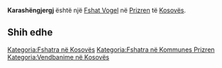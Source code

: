 {{Fshat në Kosovës
 | Emri                = Karashëngjergj
| sqi_N_name = Karashëngjergj
| sqi_N_FULL_NAME_RO = Karashëngjergj
| sqi_N_FULL_NAME_ND_RO = Karashengjergj
| sqi_N_SORT_NAME_RG = KARASHENGJERGJ
| sqi_N_FULL_NAME_RG = Karashëngjergj
| sqi_N_FULL_NAME_ND_RG = Karashengjergj
| sqi_V_name = Karashingjergj
| sqi_V_FULL_NAME_RO = Karashingjergj
| sqi_V_FULL_NAME_ND_RO = Karashingjergj
| sqi_V_SORT_NAME_RG = KARASHINGJERGJ
| sqi_V_FULL_NAME_RG = Karashingjergj
| sqi_V_FULL_NAME_ND_RG = Karashingjergj
| srp_N_name = Karašinđerđ
| srp_N_FULL_NAME_RO = Karašinđerđ
| srp_N_FULL_NAME_ND_RO = Karasinderd
| srp_N_SORT_NAME_RG = KARASINDERD
| srp_N_FULL_NAME_RG = Karašinđerđ
| srp_N_FULL_NAME_ND_RG = Karasinderd
| srp_NS_name = Карашинђерђ
| srp_NS_FULL_NAME_RO = Карашинђерђ
| srp_NS_FULL_NAME_ND_RO = Карашинђерђ
| srp_NS_SORT_NAME_RG = КАРАШИНЂЕРЂ
| srp_NS_FULL_NAME_RG = Карашинђерђ
| srp_NS_FULL_NAME_ND_RG = Карашинђерђ
| srp_V_name = Karašiđerđe
| srp_V_FULL_NAME_RO = Karašiđerđe
| srp_V_FULL_NAME_ND_RO = Karasiderde
| srp_V_SORT_NAME_RG = KARASIDERDE
| srp_V_FULL_NAME_RG = Karašiđerđe
| srp_V_FULL_NAME_ND_RG = Karasiderde

 | Emri (Rasa dhanore) = 
 | Figura              = 
 | Shteti              = Kosovo
 | Komuna              = Prizren
 | Kodi postar         = 
 | Sipërfaqja          = 

 | Popullsia           = 

 | Regj. i popullsisë  = 
 | Dend. e popullsisë  = 
 | Faqja zyrtare       = 
 <!--- Koordinatat ----> 
 | Gjerësia            = 42.268611
 | Gjatësia            = 20.608056
 | Lartësia            = 
}}
'''Karashëngjergj''' është një [[Fshat Vogel]] në [[Prizren]] të [[Kosovës]].

<!-- == Gjeografia == -->
<!-- == Historia == -->
<!-- == Demografia == -->
== Shih edhe ==
{{Komuna Prizren}}
{{Kosovo-Administrata-Cung}}

[[Kategoria:Fshatra në Kosovës]]
[[Kategoria:Fshatra në Kommunes Prizren]]
[[Kategoria:Vendbanime në Kosovës]]